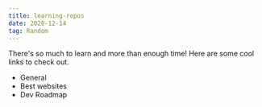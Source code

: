 ```yaml
---
title: learning-repos
date: 2020-12-14
tag: Random
---
```




There's so much to learn and more than enough time! Here are some cool links to check out.

<ul>
  <li>
    <TextLink href="https://nicedoc.io/lauragift21/awesome-learning-resources">
      General
    </TextLink>
  </li>
  <li>
    <TextLink href="https://github.com/sdmg15/Best-websites-a-programmer-should-visit">
      Best websites
    </TextLink>
  </li>
  <li>
    <TextLink href="https://github.com/kamranahmedse/developer-roadmap">
      Dev Roadmap
    </TextLink>
  </li>
</ul>
